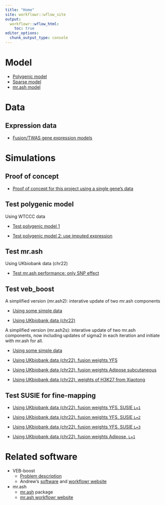 ```yaml
---
title: "Home"
site: workflowr::wflow_site
output:
  workflowr::wflow_html:
    toc: true
editor_options:
  chunk_output_type: console
---
```


# Model
  * [Polygenic model](polygenic_model.html)
  * [Sparse model](sparse_model.html)
  * [mr.ash model](mrash_model.html)
  
# Data

## Expression data
  * [Fusion/TWAS gene expression models](fusion_expr.html)

# Simulations

## Proof of concept
  * [Proof of concept for this project using a single gene's data](simulation-singleG.html)

## Test polygenic model
Using WTCCC data

  * [Test polygenic model 1](simulation-WTCCC.html)
  
  * [Test polygenic model 2: use imputed expression](simulation-WTCCC2.html)

## Test mr.ash
Using UKbiobank data (chr22)

  * [Test mr.ash performance: only SNP effect](simulation-mr.ash-ukbchr22.html)

  
## Test veb_boost
A simplified version (mr.ash2): interative update of two mr.ash components

  * [Using some simple data](simulation_simpleveb-boost.html)
  
  * [Using UKbiobank data (chr22)](https://users.rcc.uchicago.edu/~simingz/simulation-simpleveb-boost-ukbchr22.html)
  
  
A simplified version (mr.ash2s): interative update of two mr.ash components, now including updates of sigma2 in each iteration and initiate with mr.ash for all.

  * [Using some simple data](simulation_simpleveb-boost2.html)
  
  * [Using UKbiobank data (chr22), fusion weights YFS ](https://users.rcc.uchicago.edu/~simingz/simulation-simpleveb-boost2-ukbchr22.html)
  
  * [Using UKbiobank data (chr22), fusion weights Adipose subcutaneous](https://users.rcc.uchicago.edu/~simingz/simulation-mr.ash2s-ukbchr22-gtex.adipose.html)
  
  * [Using UKbiobank data (chr22), weights of H3K27 from Xiaotong](https://users.rcc.uchicago.edu/~simingz/simulation-mr.ash2s-ukbchr22-H3K27.html)
  
## Test SUSIE for fine-mapping
  
  * [Using UKbiobank data (chr22), fusion weights YFS,  SUSIE `L=1`](simulation-susie-ukbchr22.html)
  * [Using UKbiobank data (chr22), fusion weights YFS, SUSIE `L=2`](simulation-susie-ukbchr22-L=2.html)
  * [Using UKbiobank data (chr22), fusion weights YFS,  SUSIE `L=3`](simulation-susie-ukbchr22-L=3.html)
  
  * [Using UKbiobank data (chr22), fusion weights Adipose, `L=1`](simulation-susie-ukbchr22-gtex.adipose.html)

  
# Related software
  * VEB-boost
    * [Problem description](VEB-boost-fitting.html)
    * Andrew's [software](https://github.com/stephenslab/VEB.Boost) and [workflowr website](https://andrewg3311.github.io/VEB-Boost-workflowR/VEB_Boost_Derivation.html)
    
  * mr.ash
    * [mr.ash](https://github.com/stephenslab/mr.ash.alpha) package
    * [mr.ash workflowr website](https://stephenslab.github.io/mr-ash-workflow/)

